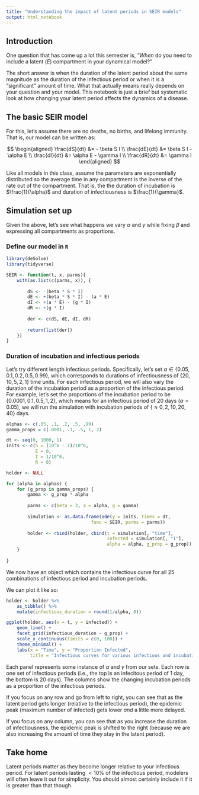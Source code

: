 ```yaml
---
title: "Understanding the impact of latent periods in SEIR models"
output: html_notebook
---
```


## Introduction

One question that has come up a lot this semester is, "*When* do you need to include a latent ($E$) compartment in your dynamical model?"

The short answer is when the duration of the latent period about the same magnitude as the duration of the infectious period or when it is a "significant" amount of time. What that actually means really depends on your question and your model. This notebook is just a brief but systematic look at how changing your latent period affects the dynamics of a disease.

## The basic SEIR model

For this, let's assume there are no deaths, no births, and lifelong immunity. That is, our model can be written as:

$$
\begin{aligned}
\frac{dS}{dt} &= - \beta S I \\
\frac{dE}{dt} &= \beta S I - \alpha E \\
\frac{dI}{dt} &= \alpha E - \gamma I \\
\frac{dR}{dt} &= \gamma I
\end{aligned}
$$

Like all models in this class, assume the parameters are exponentially distributed so the average time in any compartment is the inverse of the rate out of the compartment. That is, the the duration of incubation is $\frac{1}{\alpha}$ and duration of infectiousness is $\frac{1}{\gamma}$.

## Simulation set up

Given the above, let's see what happens we vary $\alpha$ and $\gamma$ while fixing $\beta$ and expressing all compartments as proportions.

### Define our model in `R`

```r
library(deSolve)
library(tidyverse)

SEIR <- function(t, x, parms){
    with(as.list(c(parms, x)), {
        
        dS <- -(beta * S * I) 
        dE <- +(beta * S * I) - (a * E)
        dI <- +(a * E) - (g * I)
        dR <- +(g * I)
        
        der <- c(dS, dE, dI, dR)
        
        return(list(der))
    }) 
}
```


### Duration of incubation and infectious periods

Let's try different length infectious periods. Specifically, let's set $\alpha \in \{0.05, 0.1, 0.2, 0.5, 0.99\}$, which corresponds to durations of infectiousness of $\{20, 10, 5, 2, 1\}$ time units. For each infectious period, we will also vary the duration of the incubation period as a proportion of the infectious period. For example, let's set the proportions of the incubation period to be $\{0.0001, 0.1, 0.5, 1, 2\}$, which means for an infectious period of 20 days ($\alpha = 0.05$), we will run the simulation with incubation periods of $\{\approx0, 2, 10, 20, 40\}$ days.

```r
alphas <- c(.05, .1, .2, .5, .99)
gamma_props = c(.0001, .1, .5, 1, 2)
```


```r
dt <- seq(0, 1000, 1)
inits <- c(S = (10^6 - 1)/10^6, 
           E = 0, 
           I = 1/10^6, 
           R = 0)

holder <- NULL

for (alpha in alphas) {
    for (g_prop in gamma_props) {
        gamma <- g_prop * alpha
        
        parms <- c(beta = 3, a = alpha, g = gamma)
        
        simulation <- as.data.frame(ode(y = inits, times = dt, 
                                func = SEIR, parms = parms))
        
        holder <- rbind(holder, cbind(t = simulation[, "time"], 
                                      infected = simulation[, "I"], 
                                      alpha = alpha, g_prop = g_prop))
    }
    
}
```

We now have an object which contains the infectious curve for all 25 combinations of infectious period and incubation periods.

We can plot it like so:

```r
holder <- holder %>% 
    as_tibble() %>% 
    mutate(infectious_duration = round(1/alpha, 0))

ggplot(holder, aes(x = t, y = infected)) + 
    geom_line() + 
    facet_grid(infectious_duration ~ g_prop) + 
    scale_x_continuous(limits = c(0, 100)) + 
    theme_minimal() + 
    labs(x = "Time", y = "Proportion Infected", 
         title = "Infectious curves for various infectious and incubation periods")
```

Each panel represents some instance of $\alpha$ and $\gamma$ from our sets. Each row is one set of infectious periods (i.e., the top is an infecitous period of 1 day, the bottom is 20 days). The columns show the changing incubation periods as a proportion of the infectious periods. 

If you focus on any row and go from left to right, you can see that as the latent period gets longer (relative to the infectious period), the epidemic peak (maximum number of infected) gets lower *and* a little more delayed. 

If you focus on any column, you can see that as you increase the duration of infectiousness, the epidemic peak is shifted to the right (because we are also increasing the amount of time they stay in the latent period). 

## Take home

Latent periods matter as they become longer relative to your infectious period. For latent periods lasting $\lt 10\%$ of the infectious period, modelers will often leave it out for simplicity. You should almost certainly include it if it is greater than that though.



